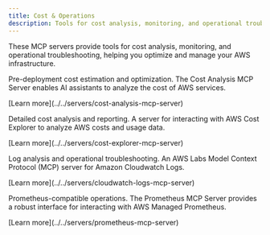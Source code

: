 ```yaml
---
title: Cost & Operations
description: Tools for cost analysis, monitoring, and operational troubleshooting.
---
```



These MCP servers provide tools for cost analysis, monitoring, and operational troubleshooting, helping you optimize and manage your AWS infrastructure.

<CardGrid>
  <Card title="Cost Analysis MCP Server" icon="seti:shell">
    <div>
      <p>Pre-deployment cost estimation and optimization. The Cost Analysis MCP Server enables AI assistants to analyze the cost of AWS services.</p>
      <p class="tool-details">[Learn more](../../servers/cost-analysis-mcp-server)</p>
      <Badge text="Cost Analysis" size="small"/>
    </div>
  </Card>

  <Card title="AWS Cost Explorer MCP Server" icon="seti:shell">
    <div>
      <p>Detailed cost analysis and reporting. A server for interacting with AWS Cost Explorer to analyze AWS costs and usage data.</p>
      <p class="tool-details">[Learn more](../../servers/cost-explorer-mcp-server)</p>
      <Badge text="Cost Explorer" size="small"/>
    </div>
  </Card>

  <Card title="Amazon CloudWatch Logs MCP Server" icon="magnifier">
    <div>
      <p>Log analysis and operational troubleshooting. An AWS Labs Model Context Protocol (MCP) server for Amazon Cloudwatch Logs.</p>
      <p class="tool-details">[Learn more](../../servers/cloudwatch-logs-mcp-server)</p>
      <Badge text="Logs" size="small"/>
    </div>
  </Card>

  <Card title="AWS Managed Prometheus MCP Server" icon="magnifier">
    <div>
      <p>Prometheus-compatible operations. The Prometheus MCP Server provides a robust interface for interacting with AWS Managed Prometheus.</p>
      <p class="tool-details">[Learn more](../../servers/prometheus-mcp-server)</p>
      <Badge text="Prometheus" size="small"/>
    </div>
  </Card>
</CardGrid>

